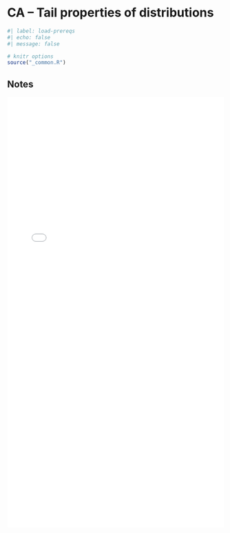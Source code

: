 # CA -- Tail properties of distributions

```r
#| label: load-prereqs
#| echo: false
#| message: false

# knitr options
source("_common.R")

```

## Notes 

<embed src="files/ca-1-3-notes.pdf"type="application/pdf" width="100%" height="1000px"></embed>